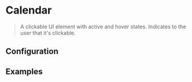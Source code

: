 
# Calendar

> A clickable UI element with active and hover states. Indicates to the user that it's clickable.

<CodeBlock>
  <Calendar numMonths={2} />
</CodeBlock>

## Configuration

<ConfigBlock of={Calendar} />

## Examples

<CodeBlock title="Single">
  <Calendar />
</CodeBlock>

<CodeBlock title="Multiple">
  <Calendar numMonths={2} />
</CodeBlock>

<CodeBlock title="Range">
  <Calendar
    numMonths={1}
    value={[{ from: dayjs(), to: dayjs().add(7, "d") }]}
  />
</CodeBlock>

<CodeBlock title="Multiple Ranges">
  <Calendar
    numMonths={1}
    value={[
      { from: dayjs(), to: dayjs().add(7, "d"), color: "#F00" },
      { from: dayjs().add(9, "d"), to: dayjs().add(16, "d") },
    ]}
  />
</CodeBlock>

<CodeBlock title="Merging Ranges">
  <Calendar
    numMonths={1}
    mergeColor="#22AA22"
    value={[
      { from: dayjs(), to: dayjs().add(7, "d"), color: "#F00" },
      { from: dayjs().add(4, "d"), to: dayjs().add(16, "d") },
    ]}
  />
</CodeBlock>
